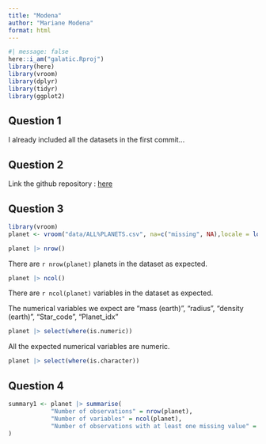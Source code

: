 ```yaml
---
title: "Modena"
author: "Mariane Modena"
format: html
---
```


```r
#| message: false
here::i_am("galatic.Rproj")
library(here)
library(vroom)
library(dplyr)
library(tidyr)
library(ggplot2)
```

## Question 1

I already included all the datasets in the first commit...

## Question 2

Link the github repository : [here](https://github.com/MarianeModena/galatic)

## Question 3

```r
library(vroom)
planet <- vroom("data/ALL%PLANETS.csv", na=c("missing", NA),locale = locale(grouping_mark = ".", decimal_mark = ",", encoding = "UTF-8"))
```

```r
planet |> nrow()
```

There are `r nrow(planet)` planets in the dataset as expected.

```r
planet |> ncol()
```

There are `r ncol(planet)` variables in the dataset as expected.

The numerical variables we expect are "mass (earth)", "radius", "density (earth)", "Star_code", "Planet_idx"

```r
planet |> select(where(is.numeric))
```

All the expected numerical variables are numeric.

```r
planet |> select(where(is.character))
```

## Question 4

```r
summary1 <- planet |> summarise(
            "Number of observations" = nrow(planet),
            "Number of variables" = ncol(planet),
            "Number of observations with at least one missing value" = sum(rowSums(is.na(planet)) > 0)
)
                                                              
```





